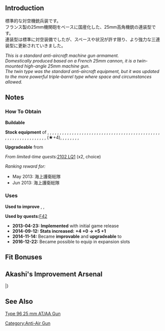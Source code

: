 
{{EquipmentInfo|39}}

==Introduction==
標準的な対空機銃兵装です。<br>
フランス製の25mm機関砲をベースに国産化した、25mm高角機銃の連装型です。<br>
連装型は標準に対空装備でしたが、スペースや状況が許す限り、より強力な三連装型に更新されていきました。

''This is a standard anti-aircraft machine gun armament.''<br>
''Domestically produced based on a French 25mm cannon, it is a twin-mounted high-angle 25mm machine gun.''<br>
''The twin type was the standard anti-aircraft equipment, but it was updated to the more powerful triple-barrel type where space and circumstances allowed.''

==Notes==
<div class="mw-collapsible"><h3>How To Obtain</h3>
<div class="mw-collapsible-content">
'''Buildable'''

'''Stock equipment''' of {{Ship/Link|Akashi Kai}}, {{Ship/Link|Akashi}}, {{Ship/Link|Akigumo}}, {{Ship/Link|Akishimo}}, {{Ship/Link|Akitsu Maru}}, {{Ship/Link|Akitsushima}}, {{Ship/Link|Akizuki}}, {{Ship/Link|Amagiri Kai}}, {{Ship/Link|Aoba Kai}}, {{Ship/Link|Ariake Kai}}, {{Ship/Link|Chitose Carrier Kai Ni}}, {{Ship/Link|Chiyoda Carrier Kai Ni}}, {{Ship/Link|Chougei Kai}}, {{Ship/Link|Daitou}}, {{Ship/Link|Etorofu Kai}}, {{Ship/Link|Etorofu}}, {{Ship/Link|Fujinami Kai}}, {{Ship/Link|Fujinami}}, {{Ship/Link|Fukae}}, {{Ship/Link|Hachijou}}, {{Ship/Link|Hagikaze}}, {{Ship/Link|Hamanami Kai}}, {{Ship/Link|Hamanami}}, {{Ship/Link|Harukaze Kai}}, {{Ship/Link|Hatsuharu Kai}}, {{Ship/Link|Hatsukaze}}, {{Ship/Link|Hatsushimo Kai}}, {{Ship/Link|Hayanami}}, {{Ship/Link|Hayashimo}}, {{Ship/Link|Hiburi}}, {{Ship/Link|Hirato}}, {{Ship/Link|Ishigaki}}, {{Ship/Link|Jingei Kai}}, {{Ship/Link|Kako Kai Ni}}, {{Ship/Link|Katori}}, {{Ship/Link|Katsuragi Kai}}, {{Ship/Link|Katsuragi}}, {{Ship/Link|Kazagumo}}, {{Ship/Link|Kinu Kai}}, {{Ship/Link|Kinugasa Kai}}, {{Ship/Link|Kishinami}}, {{Ship/Link|Kiyoshimo}}, {{Ship/Link|Kunashiri}}, {{Ship/Link|Maikaze}}, {{Ship/Link|Makigumo}}, {{Ship/Link|Makinami Kai}}, {{Ship/Link|Makinami}}, {{Ship/Link|Matsuwa Kai}}, {{Ship/Link|Matsuwa}}, {{Ship/Link|Mikura}}, {{Ship/Link|Mizuho Kai}}, {{Ship/Link|Naganami Kai Ni}}, {{Ship/Link|Naganami}}, {{Ship/Link|Nenohi Kai}}, {{Ship/Link|Okinami}}, {{Ship/Link|Ryuujou Kai Ni}}, {{Ship/Link|Sado Kai}}, {{Ship/Link|Sado}}, {{Ship/Link|Shimushu Kai}}, {{Ship/Link|Shimushu}}, {{Ship/Link|Suzunami Kai}}, {{Ship/Link|Suzunami}}, {{Ship/Link|Takanami}}, {{Ship/Link|Tanikaze D Kai}} (★+4), {{Ship/Link|Teruzuki}}, {{Ship/Link|Tsushima}}, {{Ship/Link|Uranami Kai}}, {{Ship/Link|Ushio Kai Ni}}, {{Ship/Link|Uzuki Kai}}, {{Ship/Link|Wakaba Kai}}, {{Ship/Link|Yashiro}}, {{Ship/Link|Yuugumo}}

'''Upgradeable''' from {{Equipment/Link|25mm Single Autocannon Mount}}

''From limited-time quests: ''[[Quests/Seasonal#2102 LQ1|2102 LQ1]] (x2, choice)

''Ranking reward for:''
* May 2013: 海上護衛総隊
* Jun 2013: 海上護衛総隊

</div></div>

<div class="mw-collapsible"><h3>Uses</h3>
<div class="mw-collapsible-content">
'''Used to improve''' {{Equipment/Link|25mm Twin Autocannon Mount}}, {{Equipment/Link|Bi Type 40mm Twin Autocannon Mount}}, {{Equipment/Link|381mm/50 Triple Gun Mount}}

'''Used by quests: '''[[Quests#F42|F42]]

</div></div>


<div class="mw-collapsible><h3>Updates History</h3>
<div class="mw-collapsible-content>
* '''2013-04-23:''' '''Implemented''' with initial game release
* '''2014-09-12:''' '''Stats increased:'''  '''{{AA}}+4 {{Evasion}}+0 → {{AA}}+5 {{Evasion}}+1 '''
* '''2014-11-14:''' Became '''improvable''' and '''upgradeable''' to {{Equipment/Link|25mm Triple Autocannon Mount}}
* '''2016-12-22:''' Became possible to equip in expansion slots
</div></div>

==Fit Bonuses==
{{:25mm Twin Autocannon Mount/Bonuses}}

==Akashi's Improvement Arsenal==
{{AkashiWorkshop}}
{{AkashiWorkshopLine
|Name=25mm Twin Autocannon Mount
|ItemType=GreenGunMG
|Fuel=0
|Ammo=20
|Steel=10
|Baux=10
|Mats0-5=0/1
|Mats6-9=1/2
|Mats10=2/3
|Screws0-5=1/1
|Screws6-9=1/2
|Screws10=1/2
|EquipConsume0-5=-
|EquipConsume6-9=1x{{GreenGunMG|25mm Twin Autocannon Mount}}
|EquipConsume10=1x{{GreenGunMG|25mm Twin Autocannon Mount}}
|Sun=F<br>&nbsp;<br>&nbsp;<br>I
|Mon=F<br>S<br>&nbsp;<br>&nbsp;
|Tue=F<br>S<br>&nbsp;<br>&nbsp;
|Wed=&nbsp;<br>&nbsp;<br>K<br>&nbsp;
|Sat=&nbsp;<br>&nbsp;<br>&nbsp;<br>I
|2ndShip=[[Fumizuki]]<br>[[Satsuki]]<br>[[Kinu]]<br>[[Isuzu#Second Upgrade|Isuzu Kai Ni]]
|Notes=Upgrades to [[25mm Triple Autocannon Mount]] ★+3.
}}
|}

==See Also==
[[wikipedia:Type 96 25 mm AT/AA Gun|Type 96 25 mm AT/AA Gun]]
{{Equipmentlist}}
[[Category:Anti-Air Gun]]